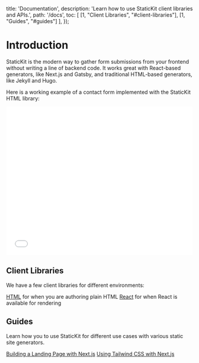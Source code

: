 
  title: 'Documentation',
  description: 'Learn how to use StaticKit client libraries and APIs.',
  path: '/docs',
  toc: [
    [1, "Client Libraries", "#client-libraries"],
    [1, "Guides", "#guides"]
  ],
});

# Introduction

StaticKit is the modern way to gather form submissions from your frontend without writing a line of backend code. It works great with React-based generators, like Next.js and Gatsby, and traditional HTML-based generators, like Jekyll and Hugo.

Here is a working example of a contact form implemented with the StaticKit HTML library:

<div className="pb-6">
  <iframe width="100%" height="400" className="rounded-lg" src="//jsfiddle.net/StaticKit/5Lks2b6m/embedded/result,html,js/dark/" allowFullScreen="allowfullscreen" frameBorder="0"></iframe>
</div>

## Client Libraries

We have a few client libraries for different environments:

<ArrowItem>
  <a href="/docs/html" className="font-semibold text-indigo-600">HTML</a> for when you are authoring plain HTML
</ArrowItem>

<ArrowItem>
  <a href="/docs/react" className="font-semibold text-indigo-600">React</a> for when React is available for rendering
</ArrowItem>

## Guides

Learn how you to use StaticKit for different use cases with various static site generators.

<ArrowItem>
  <a href="/guides/next-landing-page" className="font-semibold text-indigo-600">Building a Landing Page with Next.js</a>
</ArrowItem>

<ArrowItem>
  <a href="/guides/next-js-tailwind" className="font-semibold text-indigo-600">Using Tailwind CSS with Next.js</a>
</ArrowItem>
